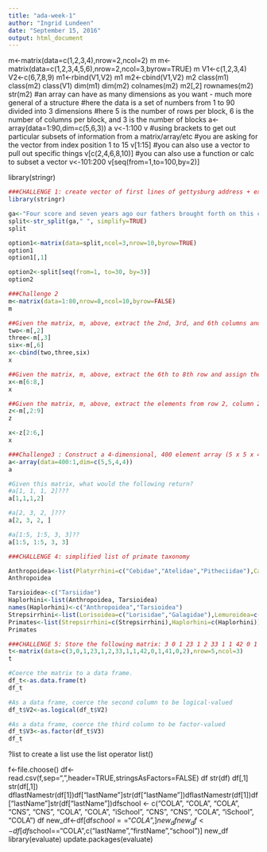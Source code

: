 ```yaml
---
title: "ada-week-1"
author: "Ingrid Lundeen"
date: "September 15, 2016"
output: html_document
---
```


m<-matrix(data=c(1,2,3,4),nrow=2,ncol=2) m m<-matrix(data=c(1,2,3,4,5,6),nrow=2,ncol=3,byrow=TRUE) m V1<-c(1,2,3,4) V2<-c(6,7,8,9) m1<-rbind(V1,V2) m1 m2<-cbind(V1,V2) m2 class(m1) class(m2) class(V1) dim(m1) dim(m2) colnames(m2) m2[,2] rownames(m2) str(m2) #an array can have as many dimensions as you want - much more general of a structure #here the data is a set of numbers from 1 to 90 divided into 3 dimensions #here 5 is the number of rows per block, 6 is the number of columns per block, and 3 is the number of blocks a<-array(data=1:90,dim=c(5,6,3)) a v<-1:100 v #using brackets to get out particular subsets of information from a matrix/array/etc #you are asking for the vector from index position 1 to 15 v[1:15] #you can also use a vector to pull out specific things v[c(2,4,6,8,10)] #you can also use a function or calc to subset a vector v<-101:200 v[seq(from=1,to=100,by=2)]


library(stringr)
```r
###CHALLENGE 1: create vector of first lines of gettysburg address + extract every third element of this vector
library(stringr)

ga<-"Four score and seven years ago our fathers brought forth on this continent a new nation conceived in Liberty and dedicated to the proposition that all men are created equal"
split<-str_split(ga," ", simplify=TRUE)
split

option1<-matrix(data=split,ncol=3,nrow=10,byrow=TRUE) 
option1
option1[,1]

option2<-split[seq(from=1, to=30, by=3)]
option2
```
```r
###Challenge 2
m<-matrix(data=1:80,nrow=8,ncol=10,byrow=FALSE)
m
```
```r
##Given the matrix, m, above, extract the 2nd, 3rd, and 6th columns and assign them to the variable x
two<-m[,2]
three<-m[,3]
six<-m[,6]
x<-cbind(two,three,six)
x
```

```r
##Given the matrix, m, above, extract the 6th to 8th row and assign them to the variable x
x<-m[6:8,]
x
```

```r

##Given the matrix, m, above, extract the elements from row 2, column 2 to row 6, column 9 and assign them to the variable x
z<-m[,2:9]
z

x<-z[2:6,]
x
```

```r
###Challenge3 : Construct a 4-dimensional, 400 element array (5 x 5 x 4 x 4) named a consisting of the numbers 400 to 1 (i.e., a descending series)
a<-array(data=400:1,dim=c(5,5,4,4))
a
```

```r
#Given this matrix, what would the following return?
#a[1, 1, 1, 2]???
a[1,1,1,2]

#a[2, 3, 2, ]???
a[2, 3, 2, ]

#a[1:5, 1:5, 3, 3]??
a[1:5, 1:5, 3, 3]
```

```r
###CHALLENGE 4: simplified list of primate taxonomy 

Anthropoidea<-list(Platyrrhini=c("Cebidae","Atelidae","Pitheciidae"),Catarrhini=c("Cercopithecidae","Hylobatidae","Hominidae"))
Anthropoidea

Tarsioidea<-c("Tarsiidae")
Haplorhini<-list(Anthropoidea, Tarsioidea)
names(Haplorhini)<-c("Anthropoidea","Tarsioidea")
Strepsirrhini<-list(Lorisoidea=c("Lorisidae","Galagidae"),Lemuroidea=c("Cheirogaleidae","Lepilemuridae","Indriidae","Lemuridae","Daubentoniidae"))
Primates<-list(Strepsirrhini=c(Strepsirrhini),Haplorhini=c(Haplorhini))
Primates
```

```r
###CHALLENGE 5: Store the following matrix: 3 0 1 23 1 2 33 1 1 42 0 1 41 0 2
t<-matrix(data=c(3,0,1,23,1,2,33,1,1,42,0,1,41,0,2),nrow=5,ncol=3)
t
```

```r
#Coerce the matrix to a data frame.
df_t<-as.data.frame(t)
df_t
```

```r
#As a data frame, coerce the second column to be logical-valued
df_t$V2<-as.logical(df_t$V2)
```

```r
#As a data frame, coerce the third column to be factor-valued
df_t$V3<-as.factor(df_t$V3)
df_t
```


?list to create a list use the list operator list()

f<-file.choose() df<-read.csv(f,sep=“,”,header=TRUE,stringsAsFactors=FALSE) df str(df) df[,1] str(df[,1]) dflastNamestr(df[1])df["lastName"]str(df["lastName"])dflastNamestr(df[1])df["lastName"]str(df["lastName"])dfschool <- c(“COLA”, “COLA”, “COLA”, “CNS”, “CNS”, “COLA”, “COLA”, “iSchool”, “CNS”, “CNS”, “COLA”, “iSchool”, “COLA”) df new_df<-df[df$school==“COLA”, ] new_df new_df<-df[df$school==“COLA”,c(“lastName”,“firstName”,“school”)] new_df library(evaluate) update.packages(evaluate)
